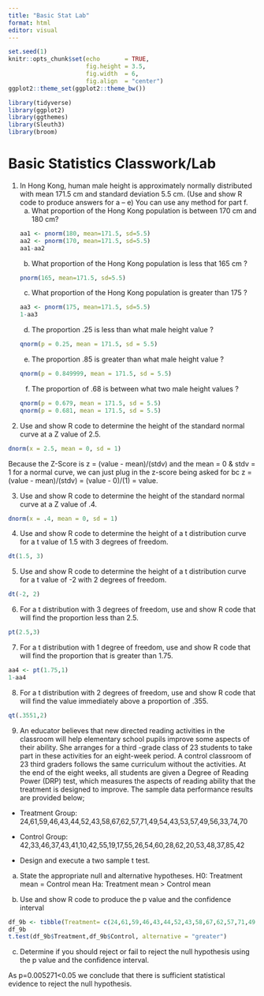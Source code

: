 ```yaml
---
title: "Basic Stat Lab"
format: html
editor: visual
---
```


```r
set.seed(1)
knitr::opts_chunk$set(echo       = TRUE, 
                      fig.height = 3.5, 
                      fig.width  = 6,
                      fig.align  = "center")
ggplot2::theme_set(ggplot2::theme_bw())
```

```r
library(tidyverse)
library(ggplot2)
library(ggthemes)
library(Sleuth3)
library(broom)
```

# Basic Statistics Classwork/Lab

1)  In Hong Kong, human male height is approximately normally distributed with mean 171.5 cm and standard deviation 5.5 cm. (Use and show R code to produce answers for a -- e) You can use any method for part f.\
    a) What proportion of the Hong Kong population is between 170 cm and 180 cm?\
```r
aa1 <- pnorm(180, mean=171.5, sd=5.5)
aa2 <- pnorm(170, mean=171.5, sd=5.5)
aa1-aa2
```
    b) What proportion of the Hong Kong population is less that 165 cm ?\
```r
pnorm(165, mean=171.5, sd=5.5)
```
    c) What proportion of the Hong Kong population is greater than 175 ?\
```r
aa3 <- pnorm(175, mean=171.5, sd=5.5)
1-aa3
```
    d) The proportion .25 is less than what male height value ?\
```r
qnorm(p = 0.25, mean = 171.5, sd = 5.5)
```
    e) The proportion .85 is greater than what male height value ?\
```r
qnorm(p = 0.849999, mean = 171.5, sd = 5.5)
```
    f) The proportion of .68 is between what two male height values ?\
```r
qnorm(p = 0.679, mean = 171.5, sd = 5.5)
qnorm(p = 0.681, mean = 171.5, sd = 5.5)
```

2)  Use and show R code to determine the height of the standard normal curve at a Z value of 2.5.
```r
dnorm(x = 2.5, mean = 0, sd = 1)
```
Because the Z-Score is z = (value - mean)/(stdv) and the mean = 0 & stdv = 1 for a normal curve, we can just plug in the z-score being asked for bc z = (value - mean)/(stdv) = (value - 0)/(1) = value.

3)  Use and show R code to determine the height of the standard normal curve at a Z value of .4.
```r
dnorm(x = .4, mean = 0, sd = 1)
```
4)  Use and show R code to determine the height of a t distribution curve for a t value of 1.5 with 3 degrees of freedom.
```r
dt(1.5, 3)
```
5)  Use and show R code to determine the height of a t distribution curve for a t value of -2 with 2 degrees of freedom.
```r
dt(-2, 2)
```
6)  For a t distribution with 3 degrees of freedom, use and show R code that will find the proportion less than 2.5.
```r
pt(2.5,3)
```
7)  For a t distribution with 1 degree of freedom, use and show R code that will find the proportion that is greater than 1.75.
```r
aa4 <- pt(1.75,1)
1-aa4
```
8)  For a t distribution with 2 degrees of freedom, use and show R code that will find the value immediately above a proportion of .355.
```r
qt(.3551,2)
```
9)  An educator believes that new directed reading activities in the classroom will help elementary school pupils improve some aspects of their ability. She arranges for a third -grade class of 23 students to take part in these activities for an eight-week period. A control classroom of 23 third graders follows the same curriculum without the activities. At the end of the eight weeks, all students are given a Degree of Reading Power (DRP) test, which measures the aspects of reading ability that the treatment is designed to improve. The sample data performance results are provided below;

-   Treatment Group: 24,61,59,46,43,44,52,43,58,67,62,57,71,49,54,43,53,57,49,56,33,74,70

-   Control Group: 42,33,46,37,43,41,10,42,55,19,17,55,26,54,60,28,62,20,53,48,37,85,42

-   Design and execute a two sample t test.\
a) State the appropriate null and alternative hypotheses.
H0: Treatment mean = Control mean
Ha: Treatment mean > Control mean

b)  Use and show R code to produce the p value and the confidence interval 
```r
df_9b <- tibble(Treatment= c(24,61,59,46,43,44,52,43,58,67,62,57,71,49,54,43,53,57,49,56,33,74,70), Control=c(42,33,46,37,43,41,10,42,55,19,17,55,26,54,60,28,62,20,53,48,37,85,42))
df_9b
t.test(df_9b$Treatment,df_9b$Control, alternative = "greater")
```
c) Determine if you should reject or fail to reject the null hypothesis using the p value and the         confidence interval.

As p=0.005271<0.05 we conclude that there is sufficient statistical evidence to reject the null hypothesis.
